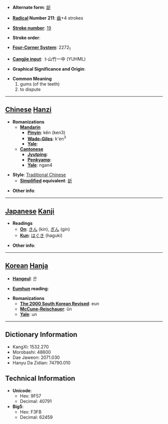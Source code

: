 * '''Alternate form''': [[龂]]

* '''[[Wiktionary:Chinese radical index| Radical]] Number 211''': [[Wiktionary:Chinese radical index 齒|齒]]+4 strokes

* '''[[Wiktionary:Chinese total strokes index|Stroke number]]''': [[Wiktionary:Chinese total strokes index 19|19]]

* '''Stroke order''': 

* '''[[Wiktionary:Chinese four corner index|Four-Corner System]]''': 2272<sub>1</sub>

* '''[[Wiktionary:Chinese Cangjie index|Cangjie input]]''': 卜山竹一中 (YUHML)

* '''Graphical Significance and Origin''': 

* '''Common Meaning'''
*#gums (of the teeth)
*# to dispute


----

== [[Chinese]] [[Hanzi]] ==

* '''Romanizations'''
** '''[[Mandarin]]'''
*** '''[[Pinyin]]''': kěn (ken3)
*** '''[[Wade-Giles]]''': k'en<sup>3</sup>
*** '''[[Yale]]''': 
** '''[[Cantonese]]'''
*** '''[[Jyutping]]''':
*** '''[[Penkyamp]]''': 
*** '''[[Yale]]''': ngan4

* '''Style''': [[Traditional Chinese]] 
** '''[[Simplified Chinese|Simplified]] equivalent''': [[龂]]

* '''Other info''': 

----

== [[Japanese]] [[Kanji]] ==

* '''Readings'''
** '''[[On]]''': [[きん]] (kin), [[ぎん]] (gin)
** '''[[Kun]]''': [[はぐき]] (haguki)

* '''Other info''':  

----

== [[Korean]] [[Hanja]] ==

* '''[[Hangeul]]''': 은

* '''[[Eumhun]] reading''': 

* '''Romanizations'''
** '''[[The 2000 South Korean Revised Romanization|The 2000 South Korean Revised]]''': eun
** '''[[McCune-Reischauer]]''': ŭn
** '''[[Yale]]''': un

----

== Dictionary Information ==

* KangXi: 1532.270
* Morobashi: 48600
* Dae Jaweon: 2071.030
* Hanyu Da Zidian: 74790.010

== Technical Information ==

* '''Unicode''':
** Hex: 9F57
** Decimal: 40791
* '''Big5''':
** Hex: F3FB
** Decimal: 62459